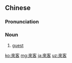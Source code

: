 {{also|来客}}
==Chinese==
{{zh-forms|s=来客}}

===Pronunciation===
{{zh-pron
|m=láikè
|c=loi4 haak3
|mn=qz,tw,xm:lâi-kheh/zz:lâi-kheeh
|cat=n
}}

===Noun===
{{zh-noun}}

# [[guest]]

[[ko:來客]]
[[mg:來客]]
[[ja:來客]]
[[uz:來客]]